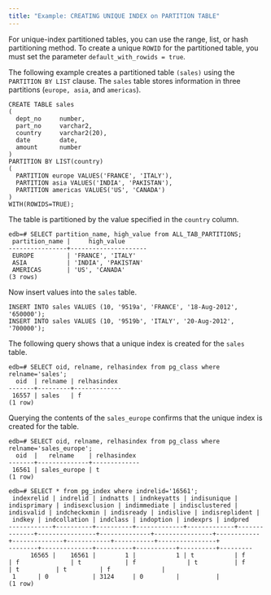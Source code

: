 ```yaml
---
title: "Example: CREATING UNIQUE INDEX on PARTITION TABLE"
---
```


<div id="example_partition_by_range_subpartition_by_list" class="registered_link"></div>

For unique-index partitioned tables, you can use the range, list, or hash partitioning method. To create a unique `ROWID` for the partitioned table, you must set the parameter `default_with_rowids = true`.

The following example creates a partitioned table `(sales)` using the `PARTITION BY LIST` clause. The `sales` table stores information in three partitions (`europe, asia`, and `americas`).

```text
CREATE TABLE sales
(
  dept_no     number,
  part_no     varchar2,
  country     varchar2(20),
  date        date,
  amount      number
)
PARTITION BY LIST(country)
(
  PARTITION europe VALUES('FRANCE', 'ITALY'),
  PARTITION asia VALUES('INDIA', 'PAKISTAN'),
  PARTITION americas VALUES('US', 'CANADA') 
) 
WITH(ROWIDS=TRUE);
```

The table is partitioned by the value specified in the `country` column.

```text
edb=# SELECT partition_name, high_value from ALL_TAB_PARTITIONS;
 partition_name |     high_value      
----------------+---------------------
 EUROPE         | 'FRANCE', 'ITALY'
 ASIA           | 'INDIA', 'PAKISTAN'
 AMERICAS       | 'US', 'CANADA'
(3 rows)
```

Now insert values into the `sales` table. 

```text
INSERT INTO sales VALUES (10, '9519a', 'FRANCE', '18-Aug-2012', '650000');
INSERT INTO sales VALUES (10, '9519b', 'ITALY', '20-Aug-2012', '700000');
```

The following query shows that a unique index is created for the `sales` table.

```text
edb=# SELECT oid, relname, relhasindex from pg_class where relname='sales';
  oid  | relname | relhasindex 
-------+---------+-------------
 16557 | sales   | f
(1 row)
```

Querying the contents of the `sales_europe` confirms that the unique index is created for the table.

```text
edb=# SELECT oid, relname, relhasindex from pg_class where relname='sales_europe';
  oid  |   relname    | relhasindex 
-------+--------------+-------------
 16561 | sales_europe | t
(1 row)

edb=# SELECT * from pg_index where indrelid='16561';
 indexrelid | indrelid | indnatts | indnkeyatts | indisunique | indisprimary | indisexclusion | indimmediate | indisclustered | indisvalid | indcheckxmin | indisready | indislive | indisreplident |
 indkey | indcollation | indclass | indoption | indexprs | indpred 
------------+----------+----------+-------------+-------------+--------------+----------------+--------------+----------------+------------+--------------+------------+-----------+----------------+
--------+--------------+----------+-----------+----------+---------
      16565 |    16561 |        1 |           1 | t           | f            | f              | t            | f              | t          | f            | t          | t         | f              |
 1      | 0            | 3124     | 0         |          | 
(1 row)
```









